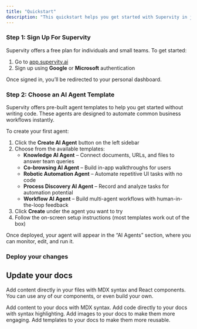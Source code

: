 ```yaml
---
title: "Quickstart"
description: "This quickstart helps you get started with Supervity in just a few minutes. It’s designed to give you a quick feel for the platform’s interface and introduces two core actions: signing up and creating your first AI agent. This guide is focused on trying things out — no prior setup, no deep technical concepts."
---
```


### Step 1: Sign Up For Supervity

Supervity offers a free plan for individuals and small teams. To get started:

1. Go to [app.supervity.ai](https://app.supervity.ai/)
2. Sign up using **Google** or **Microsoft** authentication

Once signed in, you’ll be redirected to your personal dashboard.

### Step 2: Choose an AI Agent Template

Supervity offers pre-built agent templates to help you get started without writing code. These agents are designed to automate common business workflows instantly.

To create your first agent:

1. Click the **Create AI Agent** button on the left sidebar
2. Choose from the available templates:
   - **Knowledge AI Agent** – Connect documents, URLs, and files to answer team queries
   - **Co-browsing AI Agent** – Build in-app walkthroughs for users
   - **Robotic Automation Agent** – Automate repetitive UI tasks with no code
   - **Process Discovery AI Agent** – Record and analyze tasks for automation potential
   - **Workflow AI Agent** – Build multi-agent workflows with human-in-the-loop feedback
3. Click **Create** under the agent you want to try
4. Follow the on-screen setup instructions (most templates work out of the box)

Once deployed, your agent will appear in the “AI Agents” section, where you can monitor, edit, and run it.

### Deploy your changes

## Update your docs

Add content directly in your files with MDX syntax and React components. You can use any of our components, or even build your own.

<CardGroup cols={2}>
  <Card title="Add Content With MDX" icon="file" href="/essentials/markdown">
    Add content to your docs with MDX syntax.
  </Card>
  <Card title="Add Code Blocks" icon="square-code" href="/essentials/code">
    Add code directly to your docs with syntax highlighting.
  </Card>
  <Card title="Add Images" icon="image" href="/essentials/images">
    Add images to your docs to make them more engaging.
  </Card>
  <Card title="Add Custom Components" icon="puzzle-piece" href="/essentials/reusable-snippets">
    Add templates to your docs to make them more reusable.
  </Card>
</CardGroup>